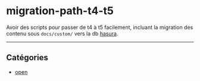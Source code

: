# migration-path-t4-t5

Avoir des scripts pour passer de t4 à t5 facilement, incluant la migration des contenu sous `docs/custom/` vers la db [hasura](/custom/hasura).

---

## Catégories

- [open](/custom/opened-issue)
